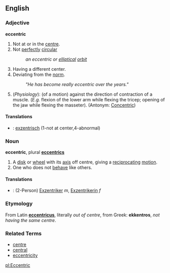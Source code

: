 ==English==
===Adjective===
'''eccentric'''

#Not at or in the [[centre]].
#Not [[perfectly]] [[circular]]
#: ''an eccentric or [[elliptical]] [[orbit]]''
#Having a different center.
#Deviating from the [[norm]].
#: ''"He has become really eccentric over the years."''
#(''Physiology''): (of a motion) against the direction of contraction of a muscle. (''E.g.'' flexion of the lower arm while flexing the tricep; opening of the jaw while flexing the masseter). (Antonym: [[Concentric]])

====Translations====
*{{msg:de}}: [[exzentrisch]] (1-not at center,4-abnormal)

===Noun===
'''eccentric''', plural '''[[eccentrics]]'''

#A [[disk]] or [[wheel]] with its [[axis]] off centre, giving a [[reciprocating]] [[motion]].
#One who does not [[behave]] like others.

====Translations====
*{{msg:de}}: (2-Person) [[Exzentriker]] ''m'', [[Exzentrikerin]] ''f''

===Etymology===
From Latin '''[[eccentricus]]''', literally ''out of centre'', from Greek: '''ekkentros''', ''not having the same centre''.

===Related Terms===
*[[centre]]
*[[central]]
*[[eccentricity]]

[[pl:Eccentric]]
